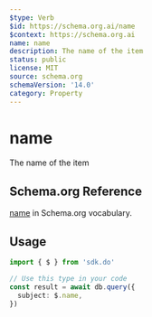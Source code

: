 ```yaml
---
$type: Verb
$id: https://schema.org.ai/name
$context: https://schema.org.ai
name: name
description: The name of the item
status: public
license: MIT
source: schema.org
schemaVersion: '14.0'
category: Property
---
```


# name

The name of the item

## Schema.org Reference

[name](https://schema.org/name) in Schema.org vocabulary.

## Usage

```typescript
import { $ } from 'sdk.do'

// Use this type in your code
const result = await db.query({
  subject: $.name,
})
```
